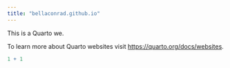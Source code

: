 ```yaml
---
title: "bellaconrad.github.io"
---
```


This is a Quarto we.

To learn more about Quarto websites visit <https://quarto.org/docs/websites>.

```r
1 + 1
```
